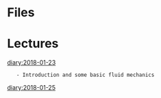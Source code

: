 = Files =

= Lectures =
[[diary:2018-01-23]]
	- Introduction and some basic fluid mechanics
[[diary:2018-01-25]]
